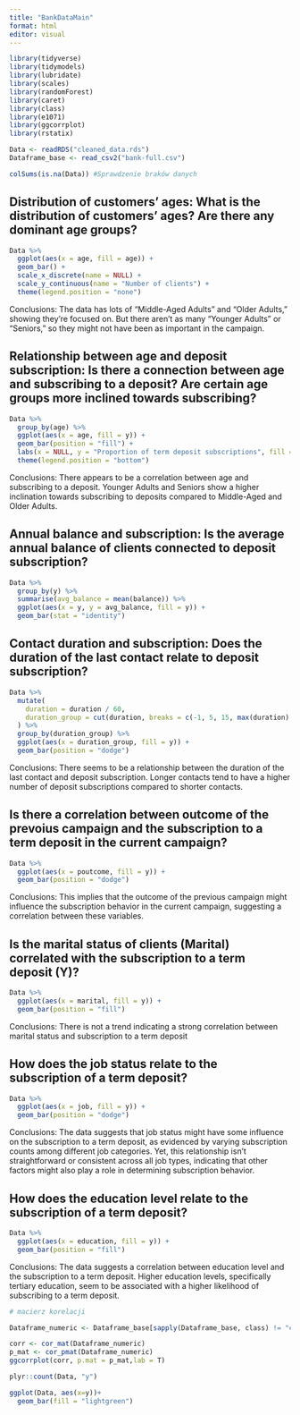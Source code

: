 ```yaml
---
title: "BankDataMain"
format: html
editor: visual
---
```


```r

library(tidyverse)
library(tidymodels)
library(lubridate)
library(scales)
library(randomForest)
library(caret)
library(class)
library(e1071)
library(ggcorrplot)
library(rstatix)
```


```r
Data <- readRDS("cleaned_data.rds")
Dataframe_base <- read_csv2("bank-full.csv")
```

```r
colSums(is.na(Data)) #Sprawdzenie braków danych
```

## Distribution of customers' ages: What is the distribution of customers' ages? Are there any dominant age groups?

```r
Data %>%
  ggplot(aes(x = age, fill = age)) +
  geom_bar() +
  scale_x_discrete(name = NULL) +
  scale_y_continuous(name = "Number of clients") +
  theme(legend.position = "none")
```

Conclusions: The data has lots of "Middle-Aged Adults" and "Older Adults," showing they're focused on. But there aren't as many "Younger Adults" or "Seniors," so they might not have been as important in the campaign.

## Relationship between age and deposit subscription: Is there a connection between age and subscribing to a deposit? Are certain age groups more inclined towards subscribing?

```r
Data %>%
  group_by(age) %>%
  ggplot(aes(x = age, fill = y)) +
  geom_bar(position = "fill") +
  labs(x = NULL, y = "Proportion of term deposit subscriptions", fill = "Has the client subscribed a term deposit?") +
  theme(legend.position = "bottom")
```

Conclusions: There appears to be a correlation between age and subscribing to a deposit. Younger Adults and Seniors show a higher inclination towards subscribing to deposits compared to Middle-Aged and Older Adults.

## Annual balance and subscription: Is the average annual balance of clients connected to deposit subscription?

```r
Data %>%
  group_by(y) %>%
  summarise(avg_balance = mean(balance)) %>%
  ggplot(aes(x = y, y = avg_balance, fill = y)) +
  geom_bar(stat = "identity")
```

## Contact duration and subscription: Does the duration of the last contact relate to deposit subscription?

```r
Data %>%
  mutate(
    duration = duration / 60,
    duration_group = cut(duration, breaks = c(-1, 5, 15, max(duration) + 1), labels = c("Short", "Long", "Very long")), right = TRUE
  ) %>%
  group_by(duration_group) %>%
  ggplot(aes(x = duration_group, fill = y)) +
  geom_bar(position = "dodge")

```

Conclusions: There seems to be a relationship between the duration of the last contact and deposit subscription. Longer contacts tend to have a higher number of deposit subscriptions compared to shorter contacts.

## Is there a correlation between outcome of the prevoius campaign and the subscription to a term deposit in the current campaign?

```r
Data %>%
  ggplot(aes(x = poutcome, fill = y)) +
  geom_bar(position = "dodge")

```

Conclusions: This implies that the outcome of the previous campaign might influence the subscription behavior in the current campaign, suggesting a correlation between these variables.

## Is the marital status of clients (Marital) correlated with the subscription to a term deposit (Y)?

```r
Data %>%
  ggplot(aes(x = marital, fill = y)) +
  geom_bar(position = "fill")

```

Conclusions: There is not a trend indicating a strong correlation between marital status and subscription to a term deposit

## How does the job status relate to the subscription of a term deposit?

```r
Data %>%
  ggplot(aes(x = job, fill = y)) +
  geom_bar(position = "dodge")

```

Conclusions: The data suggests that job status might have some influence on the subscription to a term deposit, as evidenced by varying subscription counts among different job categories. Yet, this relationship isn't straightforward or consistent across all job types, indicating that other factors might also play a role in determining subscription behavior.

## How does the education level relate to the subscription of a term deposit?

```r
Data %>%
  ggplot(aes(x = education, fill = y)) +
  geom_bar(position = "fill")
```

Conclusions: The data suggests a correlation between education level and the subscription to a term deposit. Higher education levels, specifically tertiary education, seem to be associated with a higher likelihood of subscribing to a term deposit.


```r
# macierz korelacji

Dataframe_numeric <- Dataframe_base[sapply(Dataframe_base, class) != "character"]

corr <- cor_mat(Dataframe_numeric)
p_mat <- cor_pmat(Dataframe_numeric)
ggcorrplot(corr, p.mat = p_mat,lab = T)
```

```r
plyr::count(Data, "y")

ggplot(Data, aes(x=y))+
  geom_bar(fill = "lightgreen")
```



